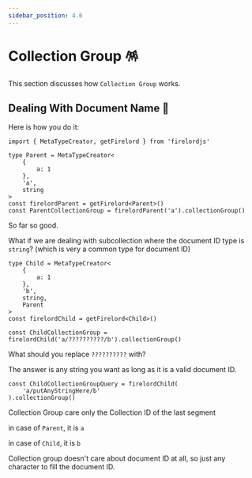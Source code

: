 ```yaml
---
sidebar_position: 4.6
---
```


# Collection Group 🪅

This section discusses how `Collection Group` works.


## Dealing With Document Name 🦜

Here is how you do it:

```tsx
import { MetaTypeCreator, getFirelord } from 'firelordjs'

type Parent = MetaTypeCreator<
	{
		a: 1
	},
	'a',
	string
>
const firelordParent = getFirelord<Parent>()
const ParentCollectionGroup = firelordParent('a').collectionGroup()
```

So far so good.

What if we are dealing with subcollection where the document ID type is `string`? (which is very a common type for document ID)

```tsx
type Child = MetaTypeCreator<
	{
		a: 1
	},
	'b',
	string,
	Parent
>
const firelordChild = getFirelord<Child>()

const ChildCollectionGroup = firelordChild('a/??????????/b').collectionGroup()
```

What should you replace `??????????` with?

The answer is any string you want as long as it is a valid document ID.

```tsx
const ChildCollectionGroupQuery = firelordChild(
	'a/putAnyStringHere/b'
).collectionGroup()
```

Collection Group care only the Collection ID of the last segment

in case of `Parent`, it is `a`

in case of `Child`, it is `b`

Collection group doesn't care about document ID at all, so just any character to fill the document ID.
